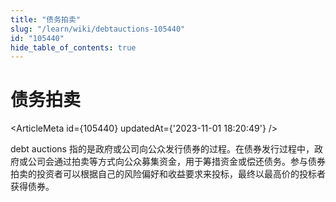 ```yaml
---
title: "债务拍卖"
slug: "/learn/wiki/debtauctions-105440"
id: "105440"
hide_table_of_contents: true
---
```



# 债务拍卖

<ArticleMeta id={105440} updatedAt={'2023-11-01 18:20:49'} />
<div className='border-solid border-b border-t-0 my-4 border-[var(--ifm-color-gray-300)]' />

debt auctions 指的是政府或公司向公众发行债券的过程。在债券发行过程中，政府或公司会通过拍卖等方式向公众募集资金，用于筹措资金或偿还债务。参与债券拍卖的投资者可以根据自己的风险偏好和收益要求来投标，最终以最高价的投标者获得债券。
